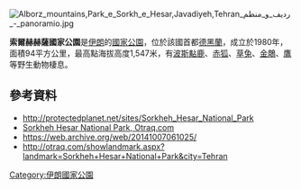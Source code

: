 {{Expand language|1=fa|time=2021-04-08T23:25:11+00:00}}
[[Image:Alborz_mountains,Park_e_Sorkh_e_Hesar,Javadiyeh,Tehran_ردیف_و_منظم_-_panoramio.jpg|right]]
{{coord|35.638333|N|51.579444|E|display=title}}

'''索爾赫赫薩國家公園'''是[[伊朗|伊朗]]的[[國家公園|國家公園]]，位於該國首都[[德黑蘭|德黑蘭]]，成立於1980年，面積94平方公里，最高點海拔高度1,547米，有[[波斯黇鹿|波斯黇鹿]]、[[赤狐|赤狐]]、[[草兔|草兔]]、[[金鵰|金鵰]]、[[鷹|鷹]]等野生動物棲息。

==參考資料==
* http://protectedplanet.net/sites/Sorkheh_Hesar_National_Park {{Wayback|url=http://protectedplanet.net/sites/Sorkheh_Hesar_National_Park |date=20100325023954 }}
* [http://otraq.com/showlandmark.aspx?landmark=Sorkheh+Hesar+National+Park&city=Tehran Sorkheh Hesar National Park, Otraq.com] {{Wayback|url=http://otraq.com/showlandmark.aspx?landmark=Sorkheh+Hesar+National+Park&city=Tehran |date=20141007061025 }} 
* https://web.archive.org/web/20141007061025/
* http://otraq.com/showlandmark.aspx?landmark=Sorkheh+Hesar+National+Park&city=Tehran {{Wayback|url=http://otraq.com/showlandmark.aspx?landmark=Sorkheh+Hesar+National+Park&city=Tehran |date=20141007061025 }}

{{Iran-geo-stub}}
[[Category:伊朗國家公園|Category:伊朗國家公園]]